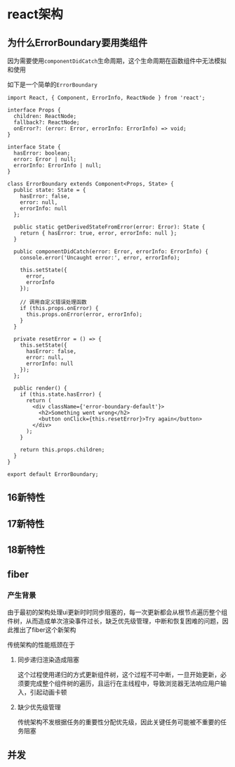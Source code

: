 # react架构

## 为什么ErrorBoundary要用类组件

因为需要使用`componentDidCatch`生命周期，这个生命周期在函数组件中无法模拟和使用

如下是一个简单的`ErrorBoundary`

```tsx
import React, { Component, ErrorInfo, ReactNode } from 'react';

interface Props {
  children: ReactNode;
  fallback?: ReactNode;
  onError?: (error: Error, errorInfo: ErrorInfo) => void;
}

interface State {
  hasError: boolean;
  error: Error | null;
  errorInfo: ErrorInfo | null;
}

class ErrorBoundary extends Component<Props, State> {
  public state: State = {
    hasError: false,
    error: null,
    errorInfo: null
  };

  public static getDerivedStateFromError(error: Error): State {
    return { hasError: true, error, errorInfo: null };
  }

  public componentDidCatch(error: Error, errorInfo: ErrorInfo) {
    console.error('Uncaught error:', error, errorInfo);

    this.setState({
      error,
      errorInfo
    });

    // 调用自定义错误处理函数
    if (this.props.onError) {
      this.props.onError(error, errorInfo);
    }
  }

  private resetError = () => {
    this.setState({
      hasError: false,
      error: null,
      errorInfo: null
    });
  };

  public render() {
    if (this.state.hasError) {
      return (
        <div className={'error-boundary-default'}>
          <h2>Something went wrong</h2>
          <button onClick={this.resetError}>Try again</button>
        </div>
      );
    }

    return this.props.children;
  }
}

export default ErrorBoundary;
```

## 16新特性

## 17新特性

## 18新特性

## fiber

### 产生背景

由于最初的架构处理ui更新时时同步阻塞的，每一次更新都会从根节点遍历整个组件树，从而造成单次渲染事件过长，缺乏优先级管理，中断和恢复困难的问题，因此推出了fiber这个新架构

传统架构的性能瓶颈在于

1. 同步递归渲染造成阻塞

   这个过程使用递归的方式更新组件树，这个过程不可中断，一旦开始更新，必须要完成整个组件树的遍历，且运行在主线程中，导致浏览器无法响应用户输入，引起动画卡顿

2. 缺少优先级管理

   传统架构不发根据任务的重要性分配优先级，因此关键任务可能被不重要的任务阻塞

## 并发
